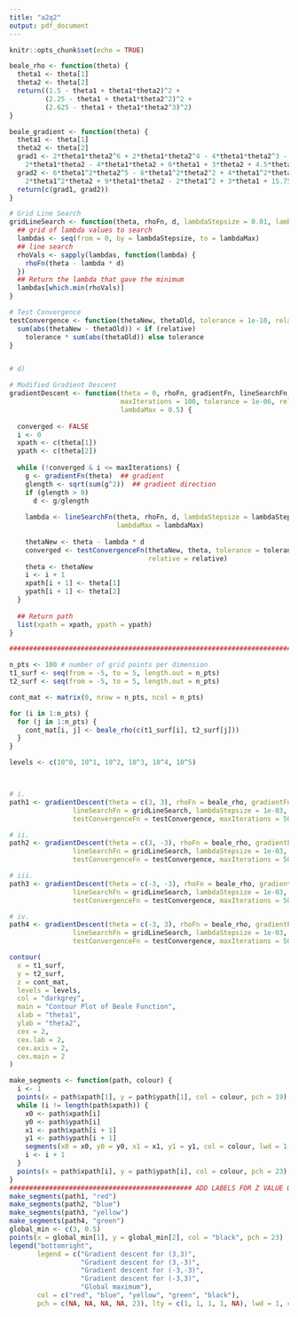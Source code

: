 ```yaml
---
title: "a2q2"
output: pdf_document
---
```


```r
knitr::opts_chunk$set(echo = TRUE)
```

```r

beale_rho <- function(theta) {
  theta1 <- theta[1]
  theta2 <- theta[2]
  return((1.5 - theta1 + theta1*theta2)^2 +
         (2.25 - theta1 + theta1*theta2^2)^2 +
         (2.625 - theta1 + theta1*theta2^3)^2)
}

beale_gradient <- function(theta) {
  theta1 <- theta[1]
  theta2 <- theta[2]
  grad1 <- 2*theta1*theta2^6 + 2*theta1*theta2^4 - 4*theta1*theta2^3 -
    2*theta1*theta2 - 4*theta1*theta2 + 6*theta1 + 3*theta2 + 4.5*theta2^2 - 12.75
  grad2 <- 6*theta1^2*theta2^5 - 6*theta1^2*theta2^2 + 4*theta1^2*theta2^3 -
    2*theta1^2*theta2 + 9*theta1*theta2 - 2*theta1^2 + 3*theta1 + 15.75
  return(c(grad1, grad2))
}

# Grid Line Search
gridLineSearch <- function(theta, rhoFn, d, lambdaStepsize = 0.01, lambdaMax = 1) {
  ## grid of lambda values to search
  lambdas <- seq(from = 0, by = lambdaStepsize, to = lambdaMax)
  ## line search
  rhoVals <- sapply(lambdas, function(lambda) {
    rhoFn(theta - lambda * d)
  })
  ## Return the lambda that gave the minimum
  lambdas[which.min(rhoVals)]
}

# Test Convergence
testConvergence <- function(thetaNew, thetaOld, tolerance = 1e-10, relative = FALSE) {
  sum(abs(thetaNew - thetaOld)) < if (relative)
    tolerance * sum(abs(thetaOld)) else tolerance
}


# d)

# Modified Gradient Descent
gradientDescent <- function(theta = 0, rhoFn, gradientFn, lineSearchFn, testConvergenceFn,
                            maxIterations = 100, tolerance = 1e-06, relative = FALSE, lambdaStepsize = 0.01,
                            lambdaMax = 0.5) {
  
  converged <- FALSE
  i <- 0
  xpath <- c(theta[1])
  ypath <- c(theta[2])
  
  while (!converged & i <= maxIterations) {
    g <- gradientFn(theta)  ## gradient
    glength <- sqrt(sum(g^2))  ## gradient direction
    if (glength > 0)
      d <- g/glength
    
    lambda <- lineSearchFn(theta, rhoFn, d, lambdaStepsize = lambdaStepsize,
                           lambdaMax = lambdaMax)
    
    thetaNew <- theta - lambda * d
    converged <- testConvergenceFn(thetaNew, theta, tolerance = tolerance,
                                   relative = relative)
    theta <- thetaNew
    i <- i + 1
    xpath[i + 1] <- theta[1]
    ypath[i + 1] <- theta[2]
  }
  
  ## Return path
  list(xpath = xpath, ypath = ypath)
}

###############################################################################

n_pts <- 100 # number of grid points per dimension
t1_surf <- seq(from = -5, to = 5, length.out = n_pts)
t2_surf <- seq(from = -5, to = 5, length.out = n_pts)

cont_mat <- matrix(0, nrow = n_pts, ncol = n_pts)

for (i in 1:n_pts) {
  for (j in 1:n_pts) {
    cont_mat[i, j] <- beale_rho(c(t1_surf[i], t2_surf[j]))
  }
}

levels <- c(10^0, 10^1, 10^2, 10^3, 10^4, 10^5)



# i.
path1 <- gradientDescent(theta = c(3, 3), rhoFn = beale_rho, gradientFn = beale_gradient,
                lineSearchFn = gridLineSearch, lambdaStepsize = 1e-03,
                testConvergenceFn = testConvergence, maxIterations = 500)

# ii.
path2 <- gradientDescent(theta = c(3, -3), rhoFn = beale_rho, gradientFn = beale_gradient,
                lineSearchFn = gridLineSearch, lambdaStepsize = 1e-03,
                testConvergenceFn = testConvergence, maxIterations = 500)

# iii.
path3 <- gradientDescent(theta = c(-3, -3), rhoFn = beale_rho, gradientFn = beale_gradient,
                lineSearchFn = gridLineSearch, lambdaStepsize = 1e-03,
                testConvergenceFn = testConvergence, maxIterations = 500)

# iv.
path4 <- gradientDescent(theta = c(-3, 3), rhoFn = beale_rho, gradientFn = beale_gradient,
                lineSearchFn = gridLineSearch, lambdaStepsize = 1e-03,
                testConvergenceFn = testConvergence, maxIterations = 500)
```

```r
contour(
  x = t1_surf,
  y = t2_surf,
  z = cont_mat,
  levels = levels,
  col = "darkgrey",
  main = "Contour Plot of Beale Function",
  xlab = "theta1",
  ylab = "theta2",
  cex = 2,
  cex.lab = 2,
  cex.axis = 2,
  cex.main = 2
)

make_segments <- function(path, colour) {
  i <- 1
  points(x = path$xpath[1], y = path$ypath[1], col = colour, pch = 19)
  while (i != length(path$xpath)) {
    x0 <- path$xpath[i]
    y0 <- path$ypath[i]
    x1 <- path$xpath[i + 1]
    y1 <- path$ypath[i + 1]
    segments(x0 = x0, y0 = y0, x1 = x1, y1 = y1, col = colour, lwd = 1, lty = 1)
    i <- i + 1
  }
  points(x = path$xpath[i], y = path$ypath[i], col = colour, pch = 23)
}
############################################## ADD LABELS FOR Z VALUE OF ENDPOINTS
make_segments(path1, "red")
make_segments(path2, "blue")
make_segments(path3, "yellow")
make_segments(path4, "green")
global_min <- c(3, 0.5)
points(x = global_min[1], y = global_min[2], col = "black", pch = 23)
legend("bottomright",
       legend = c("Gradient descent for (3,3)",
                  "Gradient descent for (3,-3)",
                  "Gradient descent for (-3,-3)",
                  "Gradient descent for (-3,3)",
                  "Global maximum"),
       col = c("red", "blue", "yellow", "green", "black"),
       pch = c(NA, NA, NA, NA, 23), lty = c(1, 1, 1, 1, NA), lwd = 1, cex = 1.75)
```